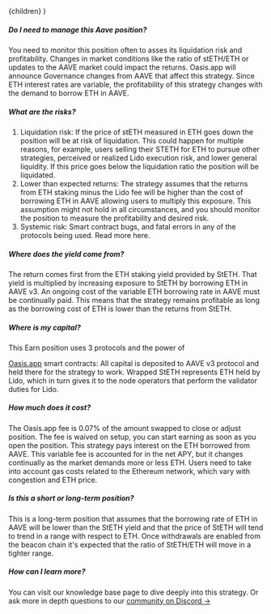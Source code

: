 
  <FaqLayout learnMoreUrl="https://kb.oasis.app/help/earn-with-steth-aave-v3-e-mode">
    {children}
  </FaqLayout>
)

##### Do I need to manage this Aave position?

You need to monitor this position often to asses its liquidation risk and profitability. Changes in
market conditions like the ratio of stETH/ETH or updates to the AAVE market could impact the
returns. Oasis.app will announce Governance changes from AAVE that affect this strategy. Since ETH
interest rates are variable, the profitability of this strategy changes with the demand to borrow
ETH in AAVE.

##### What are the risks?

1. Liquidation risk: If the price of stETH measured in ETH goes down the position will be at risk of
   liquidation. This could happen for multiple reasons, for example, users selling their STETH for
   ETH to pursue other strategies, perceived or realized Lido execution risk, and lower general
   liquidity. If this price goes below the liquidation ratio the position will be liquidated.
2. Lower than expected returns: The strategy assumes that the returns from ETH staking minus the
   Lido fee will be higher than the cost of borrowing ETH in AAVE allowing users to multiply this
   exposure. This assumption might not hold in all circumstances, and you should monitor the
   position to measure the profitability and desired risk.
3. Systemic risk: Smart contract bugs, and fatal errors in any of the protocols being used. Read
   more here.

##### Where does the yield come from?

The return comes first from the ETH staking yield provided by StETH. That yield is multiplied by
increasing exposure to StETH by borrowing ETH in AAVE v3. An ongoing cost of the variable ETH
borrowing rate in AAVE must be continually paid. This means that the strategy remains profitable as
long as the borrowing cost of ETH is lower than the returns from StETH.

##### Where is my capital?

This Earn position uses 3 protocols and the power of

<a href="https://oasis.app" target="_blank">Oasis.app</a>
smart contracts: All capital is deposited to AAVE v3 protocol and held there for the strategy to
work. Wrapped StETH represents ETH held by Lido, which in turn gives it to the node operators that perform
the validator duties for Lido.

##### How much does it cost?

The Oasis.app fee is 0.07% of the amount swapped to close or adjust position. The fee is waived on
setup, you can start earning as soon as you open the position. This strategy pays interest on the
ETH borrowed from AAVE. This variable fee is accounted for in the net APY, but it changes
continually as the market demands more or less ETH. Users need to take into account gas costs
related to the Ethereum network, which vary with congestion and ETH price.

##### Is this a short or long-term position?

This is a long-term position that assumes that the borrowing rate of ETH in AAVE will be lower than
the StETH yield and that the price of StETH will tend to trend in a range with respect to ETH. Once
withdrawals are enabled from the beacon chain it's expected that the ratio of StETH/ETH will move in
a tighter range.

##### How can I learn more?

You can visit our knowledge base page to dive deeply into this strategy. Or ask more in depth
questions to our <a href="https://discord.gg/oasisapp" target="_blank">community on Discord →</a>
